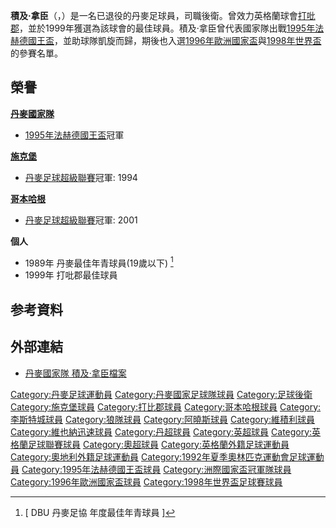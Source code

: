 {{noteTA
|G1=uefa
|T=zh-hans:雅各布·劳尔森; zh-hk:積及·拿臣;
|1=zh-hans:雅各布·劳尔森; zh-hk:積及·拿臣;
}}
{{Infobox Football biography 2
| playername          = 積及·拿臣<br>''Jacob Laursen''
| image               =
| dateofbirth         = {{birth date and age|1971|10|6}}
| cityofbirth         = [[瓦埃勒|瓦埃勒]]
| countryofbirth      = [[丹麥|丹麥]]
| height              = 
| position            = [[後衛|後衛]]
| currentclub         = 
| clubnumber          = 
| years1              = 1989–1992 |clubs1 = [[維積利足球會|瓦埃勒]]             |caps1 =  67  |goals1 = 3
| years2              = 1992–1996 |clubs2 = [[锡尔克堡体育协会|施克堡]]         |caps2 = 125  |goals2 = 8
| years3              = 1996–2000 |clubs3 = [[德比郡足球俱乐部|打吡郡]]         |caps3 = 137  |goals3 = 2
| years4              = 2000–2002 |clubs4 = [[哥本哈根足球會|哥本哈根]]         |caps4 =  45  |goals4 = 3
| years5              = 2002       |clubs5 = [[莱斯特城足球俱乐部|莱斯特城]]   |caps5 =  10  |goals5 = 0
| years6              = 2002       |clubs6 = →[[狼隊足球會|狼隊]]       |caps6 =      |goals6 = 
| years7              = 2002       |clubs7 = →[[阿曉士體育會|阿曉士]]   |caps7 =   5  |goals7 = 0
| years8              = 2002–2003 |clubs8 = [[維也納迅速足球會|維也納迅速]]     |caps8 =   8  |goals8 = 0
| years9              = 2003–2004 |clubs9 = [[維積利足球會|瓦埃勒]]             |caps9 =   9  |goals9 = 0
| years10             = 2004–2005 |clubs10 =[[腓特烈西亞足球會|費特列西亞]]    |caps10 = 33  |goals10 =1
| nationalyears1      = 1987–1988 |nationalteam1 = 丹麥U17                            | nationalcaps1 = 12 |nationalgoals1 = 0
| nationalyears2      = 1988–1990 |nationalteam2 = 丹麥U19                            | nationalcaps2 = 16 |nationalgoals2 = 1
| nationalyears3      = 1990–1993 |nationalteam3 = [[丹麥21歲以下國家足球隊|丹麥U21]] | nationalcaps3 = 24 |nationalgoals3 = 0
| nationalyears4      = 1995–1999 |nationalteam4 = [[丹麥國家足球隊|丹麥]]  | nationalcaps4 = 25 |nationalgoals4 = 0<ref>[http://www.dbu.dk/landshold/landsholdsdatabasen/LBasePlayerInfo.aspx?playerid=1243 丹麥足協 - 積及·拿臣國家隊上陣記錄]</ref>
| pcupdate            = 
| ntupdate            = 
}}
'''積及·拿臣'''（'''{{lang-da|Jacob Thaysen-Laursen}}'''，{{bd|1971年|10月6日|}}）是一名已退役的丹麥足球員，司職後衛。曾效力英格蘭球會[[德比郡足球俱乐部|打吡郡]]，並於1999年獲選為該球會的最佳球員。積及·拿臣曾代表國家隊出戰[[1995年法赫德國王盃|1995年法赫德國王盃]]，並助球隊凱旋而歸，期後也入選[[1996年歐洲國家盃|1996年歐洲國家盃]]與[[1998年世界盃|1998年世界盃]]的參賽名單。



==榮譽==
'''[[丹麥國家隊|丹麥國家隊]]'''
* [[1995年法赫德國王盃|1995年法赫德國王盃]]冠軍


'''[[锡尔克堡体育协会|施克堡]]'''
* [[丹麥足球超級聯賽|丹麥足球超級聯賽]]冠軍: 1994


'''[[哥本哈根足球會|哥本哈根]]'''
* [[丹麥足球超級聯賽|丹麥足球超級聯賽]]冠軍: 2001



'''個人'''
* 1989年 丹麥最佳年青球員(19歲以下) <ref>[{{Cite web |url=http://www.dbu.dk/page.aspx?id=318 |title=DBU 丹麥足協 年度最佳年青球員 {{da}} |accessdate=2013-08-03 |archive-date=2018-12-12 |archive-url=https://web.archive.org/web/20181212144542/https://www.dbu.dk/page.aspx?id=318 |dead-url=no }} DBU 丹麥足協 年度最佳年青球員 {{da}}]</ref>
* 1999年 打吡郡最佳球員

== 参考資料 ==
{{reflist}}

== 外部連結 ==
* [http://www.dbu.dk/landshold/landsholdsdatabasen/LBasePlayerInfo.aspx?playerid=1243 丹麥國家隊 積及·拿臣檔案]

{{1995年洲際國家盃足球賽丹麥參賽名單}}
{{1996年歐洲足球錦標賽丹麥參賽名單}}
{{1998年世界盃足球賽丹麥參賽名單}}

{{DEFAULTSORT:Laursen, Jacob}}
[[Category:丹麥足球運動員|Category:丹麥足球運動員]]
[[Category:丹麥國家足球隊球員|Category:丹麥國家足球隊球員]] 
[[Category:足球後衛|Category:足球後衛]]
[[Category:施克堡球員|Category:施克堡球員]]
[[Category:打比郡球員|Category:打比郡球員]]
[[Category:哥本哈根球員|Category:哥本哈根球員]]
[[Category:李斯特城球員|Category:李斯特城球員]]
[[Category:狼隊球員|Category:狼隊球員]]
[[Category:阿曉斯球員|Category:阿曉斯球員]]
[[Category:維積利球員|Category:維積利球員]]
[[Category:維也納迅速球員|Category:維也納迅速球員]]
[[Category:丹超球員|Category:丹超球員]]
[[Category:英超球員|Category:英超球員]]
[[Category:英格蘭足球聯賽球員|Category:英格蘭足球聯賽球員]]
[[Category:奧超球員|Category:奧超球員]]
[[Category:英格蘭外籍足球運動員|Category:英格蘭外籍足球運動員]]
[[Category:奧地利外籍足球運動員|Category:奧地利外籍足球運動員]]
[[Category:1992年夏季奧林匹克運動會足球運動員|Category:1992年夏季奧林匹克運動會足球運動員]]
[[Category:1995年法赫德國王盃球員|Category:1995年法赫德國王盃球員]]
[[Category:洲際國家盃冠軍隊球員|Category:洲際國家盃冠軍隊球員]]
[[Category:1996年歐洲國家盃球員|Category:1996年歐洲國家盃球員]]
[[Category:1998年世界盃足球賽球員|Category:1998年世界盃足球賽球員]]